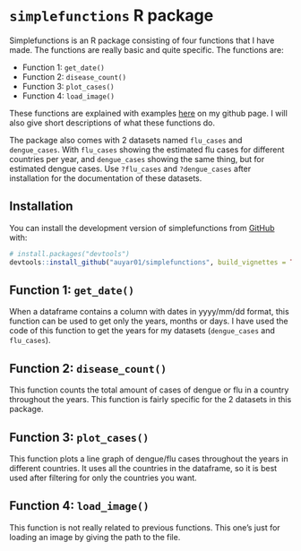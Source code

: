 # `simplefunctions` R package

Simplefunctions is an R package consisting of four functions that I have made. The functions are really basic and quite specific. The functions are:

* Function 1: `get_date()`
* Function 2: `disease_count()`
* Function 3: `plot_cases()`
* Function 4: `load_image()`

These functions are explained with examples [here](https://github.com/auyar01/simplefunctions) on my github page. I will also give short descriptions of what these functions do.

The package also comes with 2 datasets named `flu_cases` and `dengue_cases`. With `flu_cases` showing the estimated flu cases for different countries per year, and `dengue_cases` showing the same thing, but for estimated dengue cases. Use `?flu_cases` and `?dengue_cases` after installation for the documentation of these datasets.


## Installation

You can install the development version of simplefunctions from [GitHub](https://github.com/auyar01) with: 

``` r
# install.packages("devtools")
devtools::install_github("auyar01/simplefunctions", build_vignettes = TRUE)
```


## Function 1: `get_date()`

When a dataframe contains a column with dates in yyyy/mm/dd format, this function can be used to get only the years, months or days. I have used the code of this function to get the years for my datasets (`dengue_cases` and `flu_cases`). 

## Function 2: `disease_count()`
This function counts the total amount of cases of dengue or flu in a country throughout the years. This function is fairly specific for the 2 datasets in this package.

## Function 3: `plot_cases()`
This function plots a line graph of dengue/flu cases throughout the years in different countries. It uses all the countries in the dataframe, so it is best used after filtering for only the countries you want.

## Function 4: `load_image()`
This function is not really related to previous functions. This one’s just for loading an image by giving the path to the file.


